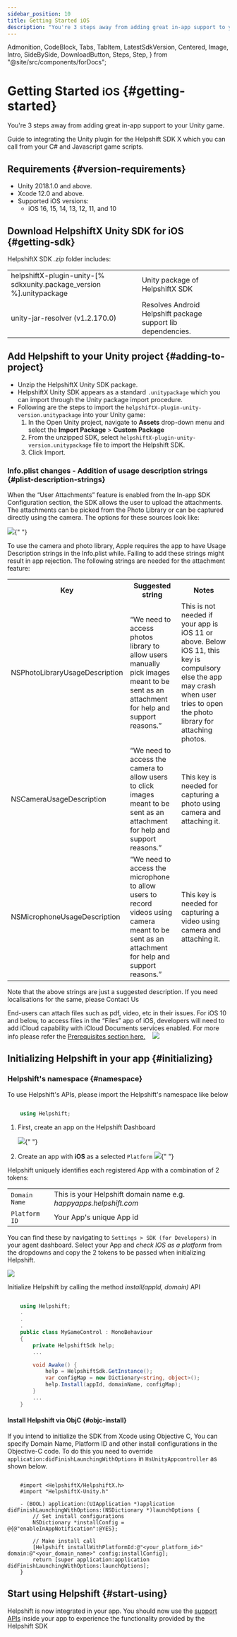 ```yaml
---
sidebar_position: 10
title: Getting Started iOS
description: "You're 3 steps away from adding great in-app support to your Unity game."
---
```


  Admonition,
  CodeBlock,
  Tabs,
  TabItem,
  LatestSdkVersion,
  Centered,
  Image,
  Intro,
  SideBySide,
  DownloadButton,
  Steps,
  Step,
} from "@site/src/components/forDocs";

# Getting Started <small>iOS</small> {#getting-started}

<Intro>

You're 3 steps away from adding great in-app support to your Unity game.

</Intro>

Guide to integrating the Unity plugin for the Helpshift SDK X which you can call from your C# and Javascript game scripts.

## Requirements {#version-requirements}

- Unity 2018.1.0 and above.
- Xcode 12.0 and above.
- Supported iOS versions:
  - iOS 16, 15, 14, 13, 12, 11, and 10

## Download HelpshiftX Unity SDK for iOS {#getting-sdk}

<DownloadButton
  text="Download SDK"
  link="[% sdkx-unity.ios.sdk_url %]"
  classes="mb-4"
/>

HelpshiftX SDK _.zip_ folder includes:

<div className="text-sm compact ">

|                                                                      |                                                              |
| -------------------------------------------------------------------- | ------------------------------------------------------------ |
| helpshiftX-plugin-unity-[% sdkxunity.package_version %].unitypackage | Unity package of HelpshiftX SDK                              |
| unity-jar-resolver (v1.2.170.0)                                      | Resolves Android Helpshift package support lib dependencies. |

</div>

## Add Helpshift to your Unity project {#adding-to-project}

- Unzip the HelpshiftX Unity SDK package.
- HelpshiftX Unity SDK appears as a standard `.unitypackage` which you can import through the Unity package import procedure.
- Following are the steps to import the `helpshiftX-plugin-unity-version.unitypackage` into your Unity game:
  1. In the Open Unity project, navigate to **Assets** drop-down menu and select the **Import Package** > **Custom Package**
  2. From the unzipped SDK, select `helpshiftX-plugin-unity-version.unitypackage` file to import the Helpshift SDK.
  3. Click Import.

### Info.plist changes - Addition of usage description strings {#plist-description-strings}

When the “User Attachments” feature is enabled from the In-app SDK Configuration section, the SDK allows the user to upload the attachments. The attachments can be picked from the Photo Library or can be captured directly using the camera. The options for these sources look like:

<Image src="/static/books/sdkx_ios/attachment_picker_ios.png" width="half" />{" "}

To use the camera and photo library, Apple requires the app to have Usage Description strings in the Info.plist while. Failing to add these strings might result in app rejection. The following strings are needed for the attachment feature:

<table>
  <tr>
    <th>Key</th>
    <th>Suggested string</th>
    <th>Notes</th>
  </tr>
  <tr>
    <td>NSPhotoLibraryUsageDescription</td>
    <td>
      “We need to access photos library to allow users manually pick images
      meant to be sent as an attachment for help and support reasons.”
    </td>
    <td>
      This is not needed if your app is iOS 11 or above. Below iOS 11, this key
      is compulsory else the app may crash when user tries to open the photo
      library for attaching photos.
    </td>
  </tr>
  <tr>
    <td>NSCameraUsageDescription</td>
    <td>
      “We need to access the camera to allow users to click images meant to be
      sent as an attachment for help and support reasons.”
    </td>
    <td>
      This key is needed for capturing a photo using camera and attaching it.
    </td>
  </tr>
  <tr>
    <td>NSMicrophoneUsageDescription</td>
    <td>
      “We need to access the microphone to allow users to record videos using
      camera meant to be sent as an attachment for help and support reasons.”
    </td>
    <td>
      This key is needed for capturing a video using camera and attaching it.
    </td>
  </tr>
</table>

Note that the above strings are just a suggested description. If you need localisations for the same, please Contact Us

<Admonition type="info" title="Note">

End-users can attach files such as pdf, video, etc in their issues. For iOS 10 and below, to access files in the “Files” app of iOS, developers will need to add iCloud capability with iCloud Documents services enabled. For more info please refer the [Prerequisites section here.](https://developer.apple.com/library/archive/documentation/FileManagement/Conceptual/DocumentPickerProgrammingGuide/Introduction/Introduction.html#//apple_ref/doc/uid/TP40014451)
&nbsp;&nbsp; <Image src="/static/books/ios/icloud-entitlement.png"  width="full" />

</Admonition>

## Initializing Helpshift in your app {#initializing}

### Helpshift's namespace {#namespace}

To use Helpshift's APIs, please import the Helpshift's namespace like below

```csharp

    using Helpshift;


```

1. First, create an app on the Helpshift Dashboard

   <Image src="/static/books/helpshiftx/add_app.png" width="full" />{" "}

2. Create an app with **iOS** as a selected `Platform`
   <Image src="/static/books/sdkx_ios/select_platform.png" width="full" />{" "}

Helpshift uniquely identifies each registered App with a combination of 2 tokens:

<div className=" compact">

|                          |                                                                   |
| ------------------------ | ----------------------------------------------------------------- |
| <code>Domain Name</code> | This is your Helpshift domain name e.g. _happyapps.helpshift.com_ |
| <code>Platform ID</code> | Your App's unique App id                                          |

</div>

You can find these by navigating to `Settings > SDK (for Developers)` in your agent dashboard.
Select your App and _check IOS as a platform_ from the dropdowns and copy
the 2 tokens to be passed when initializing Helpshift.

<Image src="/static/books/sdkx_ios/copy_keys.png" width="full" />

Initialize Helpshift by calling the method _install(appId, domain)_ API

```csharp

    using Helpshift;
    .
    .
    .
    public class MyGameControl : MonoBehaviour
    {
        private HelpshiftSdk help;
        ...

        void Awake() {
            help = HelpshiftSdk.GetInstance();
            var configMap = new Dictionary<string, object>();
            help.Install(appId, domainName, configMap);
        }
        ...
    }

```

#### Install Helpshift via ObjC {#objc-install}

If you intend to initialize the SDK from Xcode using Objective C, You can specify Domain Name, Platform ID and other install configurations in the Objective-C code. To do this you need to override `application:didFinishLaunchingWithOptions` in `HsUnityAppcontroller` as shown below.

```objc

    #import <HelpshiftX/HelpshiftX.h>
    #import "HelpshiftX-Unity.h"

    - (BOOL) application:(UIApplication *)application didFinishLaunchingWithOptions:(NSDictionary *)launchOptions {
        // Set install configurations
        NSDictionary *installConfig = @{@"enableInAppNotification":@YES};

        // Make install call
        [Helpshift installWithPlatformId:@"<your_platform_id>" domain:@"<your_domain_name>" config:installConfig];
        return [super application:application didFinishLaunchingWithOptions:launchOptions];
    }

```

## Start using Helpshift {#start-using}

Helpshift is now integrated in your app. You should now use the [support APIs](/sdkx-unity/support-tools-ios/) inside your app to experience
the functionality provided by the Helpshift SDK
